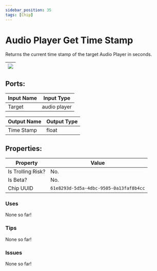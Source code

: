 ```yaml
---
sidebar_position: 35
tags: [Chip]
---
```


# Audio Player Get Time Stamp


Returns the current time stamp of the target Audio Player in seconds.

| ![](https://images-ext-2.discordapp.net/external/MPmIaQzlEPmgGWlgi-WxBBXt0Bjv_zWPkg1y1f_sy3s/https/www.recroomcircuits.com/image/circuit/absolute-value?width=206&height=108) |
|-----|

## Ports:

| Input Name | Input Type |
|-----------|-----------|
| Target | audio player |

| Output Name | Output Type |
|-----------|-----------|
| Time Stamp | float |

## Properties:

| Property  | Value |
|-------------------|-----------|
| Is Trolling Risk? | No. |
| Is Beta? | No. |
| Chip UUID | `61e8293d-5d5a-4dbc-9505-0a13faf8b4cc` |

### Uses

None so far!

### Tips

None so far!

### Issues

None so far!